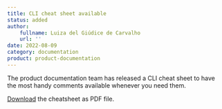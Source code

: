 ```yaml
---
title: CLI cheat sheet available
status: added
author:
    fullname: Luiza del Giúdice de Carvalho
    url: ''
date: 2022-08-09
category: documentation
product: product-documentation
---
```


The product documentation team has released a CLI cheat sheet to have the most handy comments available whenever you need them.

<Lightbox src="scaleway-instances-cli-cheatsheet.webp" alt="" />

[Download](https://instances-cli-cheatsheet.s3.fr-par.scw.cloud/Instances-CLI-Cheatsheet.pdf) the cheatsheet as PDF file.